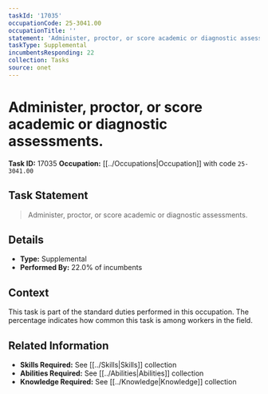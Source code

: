```yaml
---
taskId: '17035'
occupationCode: 25-3041.00
occupationTitle: ''
statement: 'Administer, proctor, or score academic or diagnostic assessments.'
taskType: Supplemental
incumbentsResponding: 22
collection: Tasks
source: onet
---
```

# Administer, proctor, or score academic or diagnostic assessments.

**Task ID:** 17035
**Occupation:** [[../Occupations|Occupation]] with code `25-3041.00`

## Task Statement

> Administer, proctor, or score academic or diagnostic assessments.

## Details

- **Type:** Supplemental
- **Performed By:** 22.0% of incumbents

## Context

This task is part of the standard duties performed in this occupation. The percentage indicates how common this task is among workers in the field.

## Related Information

- **Skills Required:** See [[../Skills|Skills]] collection
- **Abilities Required:** See [[../Abilities|Abilities]] collection
- **Knowledge Required:** See [[../Knowledge|Knowledge]] collection
